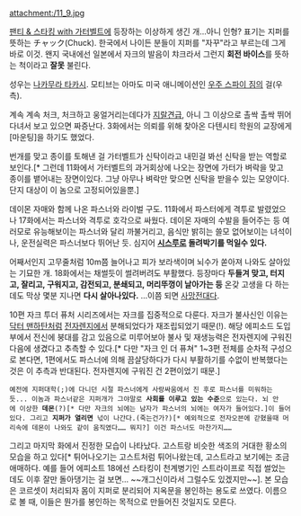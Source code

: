 attachment:/11_9.jpg

[[팬티 & 스타킹 with 가터벨트]]에 등장하는 이상하게 생긴 개...아니 인형? 표기는 지퍼를 뜻하는 チャック(Chuck). 한국에서 나이든 분들이 지퍼를 "자꾸"라고 부르는데 그게 바로 이것. 왠지 국내에선 일본에서 자크의 발음이 챠크라서 그런지 '''회전 바이스'''를 뜻하는 척이라고 '''잘못''' 불린다.

성우는 [[나카무라 타카시]]. 모티브는 아마도 미국 애니메이션인 [[우주 스파이 짐]]의 걸(우측).
 
계속 계속 처크, 처크하고 웅얼거리는데다가 [[지랄견]]급, 아니 그 이상으로 촐싹 촐싹 뛰어다녀서 보고 있으면 짜증난다. 3화에서는 의뢰를 위해 찾아온 다텐시티 학원의 교장에게 [마운팅]을 하기도 했었다. 



번개를 맞고 종이를 토해낸 걸 가터벨트가 신탁이라고 내민걸 봐선 신탁을 받는 역할로 보인다.[* 그런데 11화에서 가터벨트의 과거회상에 나오는 장면에 가터가 벼락을 맞고 종이를 뱉어내는 장면이있다. 그냥 아무나 벼락만 맞으면 신탁을 받을수 있는 모양이다. 단지 대상이 이 놈으로 고정되어있을뿐.]

데이몬 자매와 함께 나온 파스너와 라이벌 구도. 11화에서 파스터에게 격투로 발렸었으나 17화에서는 파스너와 격투로 호각으로 싸웠다. 데이몬 자매의 수발을 들어주는 등 여러모로 유능해보이는 파스너와 달리 까불거리고, 음식만 밝히는 쓸모 없어보이는 녀석이나, 운전실력은 파스너보다 뛰어난 듯. 심지어 '''[[시스루]]로 돌려박기를 먹일수 있다.'''

어째서인지 고무줄처럼 10m쯤 늘어나고 피가 보라색이며 뇌수가 쏟아져 나와도 살아있는 기묘한 개. 18화에서는 채썰듯이 썰려버려도 부활했다. 등장마다 '''두들겨 맞고, 터지고, 잘리고, 구워지고, 감전되고, 분쇄되고, 머리뚜껑이 날아가는 등''' 온갖 고생을 다 하는데도 막상 몇분 지나면 '''다시 살아나있다.''' ...이쯤 되면 [[사망전대]]다. 

10편 자크 투더 퓨처 시리즈에서는 자크를 집중적으로 다룬다. 자크가 불사신인 이유는 [[닥터 맨하탄]]처럼 [[전자렌지]]에서 분해되었다가 재조립되었기 때문(!). 해당 에피소드 도입부에서 전신에 붕대를 감고 있음으로 미루어보아 불사 및 재생능력은 전자렌지에 구워진 다음에 생겼다고 추측할 수 있다.[* 다만 "자크 인 더 퓨쳐" 1~3편 전체를 순차적 구성으로 본다면, 1편에서도 파스너에 의해 끔살당하다가 다시 부활하기를 수없이 반복했다는 것은 이 추측과 반대된다. 전자렌지에 구워진 건 2편이었기 때문.]
 예전에 지퍼대학(;)에 다니던 시절 파스너에게 사랑싸움에서 진 후로 파스너를 미워하는듯... 이놈과 파스너같은 지퍼개가 그야말로 '''사회를 이루고 있는 수준'''으로 있는다. 뇌 안에 이상한 '''데몬'''(?)[* 다만 자크의 뇌에는 남자가 파스너의 뇌에는 여자가 들어있다.]이 들어있다. 그리고 '''지퍼가 열리면''' 넋이 나간다.(죽는건가?)[* 예외적으로 전자오븐에 갇혔을때 머리속에 데몬이 나와도 같이 움직였다…… 뭐지?] 이건 파스너도 마찬가지……

그리고 마지막 화에서 진정한 모습이 나타났다. 고스트랑 비슷한 색조의 거대한 황소의 모습을 하고 있다[* 튀어나오기는 고스트처럼 튀어나왔는데, 고스트라고 보기에는 조금 애매하다. 예를 들어 에피소트 18에선 스타킹이 천계병기인 스트라이프로 직접 썰었는데도 이후 잘만 돌아댕기는 걸 보면... ~~개그신이라서 그럴수도 있겠지만~~]. 본 모습은 코르셋이 처리되자 몸이 지퍼로 분리되어 지옥문을 봉인하는 용도로 쓰였다. 이름으로 볼 때, 이들은 뭔가를 봉인하는 목적으로 만들어진 것일지도 모른다.
